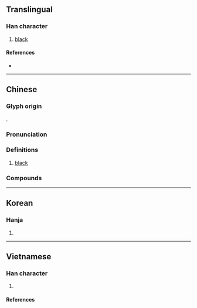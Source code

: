 {{character info}}
==Translingual==

===Han character===
{{Han char|rn=95|rad=玄|as=06|sn=11|four=08732|canj=YIOHV}}

# [[black]]

====References====
* {{Han ref|kx=0726.010|dkj=20818|dj=1135.050|hdz=10289.020|uh=7388|ud=29576|bh=D66A|bd=54890}}

----

==Chinese==
{{zh-forms|alt=𪑄, 㢳, 𢏾, 𢐸, 𪒓, 𤣧}}

===Glyph origin===
{{Han etym}}
{{Han compound|玄|旅|t1=deep, mysterious|abb2=y|ls=psc|c1=s|c2=p}}.

===Pronunciation===
{{zh-pron
|m=lú
|c=lou4
|mc=y
|oc=y
|ma=
|cat=
}}

===Definitions===
{{zh-hanzi}}

# [[black]]

===Compounds===
{{zh-der|玈弓彤矢|玈矢|玈弓}}

----

==Korean==

===Hanja===
{{ko-hanja|hangeul=[[로]], [[노]]|eumhun=|rv=ro, no|mr=ro, no|y=lo, no}}

# {{rfdef|ko|sort=玄06}}

----

==Vietnamese==

===Han character===
{{vi-readings|rs=玄06
|hanviet=lô-tvctdhv;hvttd;tchvtd
|phienthiet=
|nom=
}}

# {{han tu form of|lô|[[black]]}}

====References====
<references/>